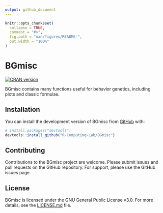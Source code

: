 ```yaml
---
output: github_document
---
```


<!-- README.md is generated from README.Rmd. Please edit that file -->

```r
knitr::opts_chunk$set(
  collapse = TRUE,
  comment = "#>",
  fig.path = "man/figures/README-",
  out.width = "100%"
)
```

# BGmisc

<!-- badges: start -->
[![CRAN
version](https://www.r-pkg.org/badges/version/BGmisc)](https://cran.r-project.org/package=BGmisc)
<!-- badges: end -->

BGmisc contains many functions useful for behavior genetics, including plots and classic formulae.

## Installation

You can install the development version of BGmisc from [GitHub](https://github.com/) with:

``` r
# install.packages("devtools")
devtools::install_github("R-Computing-Lab/BGmisc")
```

## Contributing
Contributions to the BGmisc project are welcome. Please submit issues and pull requests on the GitHub repository. For support, please use the GitHub issues page.

## License
BGmisc is licensed under the GNU General Public License v3.0. For more details, see the [LICENSE.md](https://github.com/R-Computing-Lab/BGmisc/blob/main/LICENSE.md) file.
